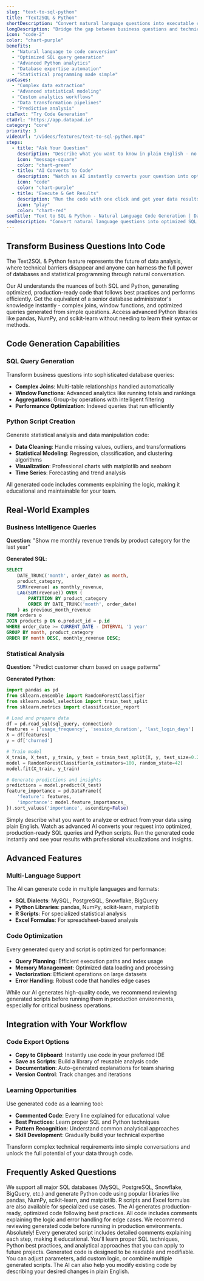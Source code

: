 ```yaml
---
slug: "text-to-sql-python"
title: "Text2SQL & Python"
shortDescription: "Convert natural language questions into executable code and database queries."
longDescription: "Bridge the gap between business questions and technical implementation. Our AI seamlessly converts your natural language questions into optimized SQL queries and Python code, giving you the power of both database expertise and statistical programming without the learning curve."
icon: "code-2"
color: "chart-purple"
benefits:
  - "Natural language to code conversion"
  - "Optimized SQL query generation"
  - "Advanced Python analytics"
  - "Database expertise automation"
  - "Statistical programming made simple"
useCases:
  - "Complex data extraction"
  - "Advanced statistical modeling"
  - "Custom analytics workflows"
  - "Data transformation pipelines"
  - "Predictive analysis"
ctaText: "Try Code Generation"
ctaUrl: "https://app.datapad.io"
category: "core"
priority: 3
videoUrl: "/videos/features/text-to-sql-python.mp4"
steps:
  - title: "Ask Your Question"
    description: "Describe what you want to know in plain English - no coding required."
    icon: "message-square"
    color: "chart-green"
  - title: "AI Converts to Code"
    description: "Watch as AI instantly converts your question into optimized SQL queries and Python scripts."
    icon: "code"
    color: "chart-purple"
  - title: "Execute & Get Results"
    description: "Run the code with one click and get your data results with professional visualizations."
    icon: "play"
    color: "chart-red"
seoTitle: "Text to SQL & Python - Natural Language Code Generation | Datapad"
seoDescription: "Convert natural language questions into optimized SQL queries and Python code. Bridge the gap between business questions and technical implementation with AI."
---
```


## Transform Business Questions Into Code

The Text2SQL & Python feature represents the future of data analysis, where technical barriers disappear and anyone can harness the full power of databases and statistical programming through natural conversation.

<FeatureItem icon="code" title="Intelligent Code Generation">Our AI understands the nuances of both SQL and Python, generating optimized, production-ready code that follows best practices and performs efficiently.</FeatureItem>
<FeatureItem icon="database" title="Database Expertise">Get the equivalent of a senior database administrator's knowledge instantly - complex joins, window functions, and optimized queries generated from simple questions.</FeatureItem>
<FeatureItem icon="trending-up" title="Statistical Programming">Access advanced Python libraries like pandas, NumPy, and scikit-learn without needing to learn their syntax or methods.</FeatureItem>

## Code Generation Capabilities

### SQL Query Generation
Transform business questions into sophisticated database queries:

- **Complex Joins**: Multi-table relationships handled automatically
- **Window Functions**: Advanced analytics like running totals and rankings
- **Aggregations**: Group-by operations with intelligent filtering
- **Performance Optimization**: Indexed queries that run efficiently

### Python Script Creation
Generate statistical analysis and data manipulation code:

- **Data Cleaning**: Handle missing values, outliers, and transformations
- **Statistical Modeling**: Regression, classification, and clustering algorithms
- **Visualization**: Professional charts with matplotlib and seaborn
- **Time Series**: Forecasting and trend analysis

<InfoItem title="Code Quality">All generated code includes comments explaining the logic, making it educational and maintainable for your team.</InfoItem>

## Real-World Examples

### Business Intelligence Queries
**Question**: "Show me monthly revenue trends by product category for the last year"

**Generated SQL**:
```sql
SELECT 
    DATE_TRUNC('month', order_date) as month,
    product_category,
    SUM(revenue) as monthly_revenue,
    LAG(SUM(revenue)) OVER (
        PARTITION BY product_category 
        ORDER BY DATE_TRUNC('month', order_date)
    ) as previous_month_revenue
FROM orders o
JOIN products p ON o.product_id = p.id
WHERE order_date >= CURRENT_DATE - INTERVAL '1 year'
GROUP BY month, product_category
ORDER BY month DESC, monthly_revenue DESC;
```

### Statistical Analysis
**Question**: "Predict customer churn based on usage patterns"

**Generated Python**:
```python
import pandas as pd
from sklearn.ensemble import RandomForestClassifier
from sklearn.model_selection import train_test_split
from sklearn.metrics import classification_report

# Load and prepare data
df = pd.read_sql(sql_query, connection)
features = ['usage_frequency', 'session_duration', 'last_login_days']
X = df[features]
y = df['churned']

# Train model
X_train, X_test, y_train, y_test = train_test_split(X, y, test_size=0.2)
model = RandomForestClassifier(n_estimators=100, random_state=42)
model.fit(X_train, y_train)

# Generate predictions and insights
predictions = model.predict(X_test)
feature_importance = pd.DataFrame({
    'feature': features,
    'importance': model.feature_importances_
}).sort_values('importance', ascending=False)
```

<StepItem number="1" title="Natural Language Input">Simply describe what you want to analyze or extract from your data using plain English.</StepItem>
<StepItem number="2" title="AI Code Generation">Watch as advanced AI converts your request into optimized, production-ready SQL queries and Python scripts.</StepItem>
<StepItem number="3" title="One-Click Execution">Run the generated code instantly and see your results with professional visualizations and insights.</StepItem>

## Advanced Features

### Multi-Language Support
The AI can generate code in multiple languages and formats:

- **SQL Dialects**: MySQL, PostgreSQL, Snowflake, BigQuery
- **Python Libraries**: pandas, NumPy, scikit-learn, matplotlib
- **R Scripts**: For specialized statistical analysis
- **Excel Formulas**: For spreadsheet-based analysis

### Code Optimization
Every generated query and script is optimized for performance:

- **Query Planning**: Efficient execution paths and index usage
- **Memory Management**: Optimized data loading and processing
- **Vectorization**: Efficient operations on large datasets
- **Error Handling**: Robust code that handles edge cases

<WarningItem title="Code Review">While our AI generates high-quality code, we recommend reviewing generated scripts before running them in production environments, especially for critical business operations.</WarningItem>

## Integration with Your Workflow

### Code Export Options
- **Copy to Clipboard**: Instantly use code in your preferred IDE
- **Save as Scripts**: Build a library of reusable analysis code
- **Documentation**: Auto-generated explanations for team sharing
- **Version Control**: Track changes and iterations

### Learning Opportunities
Use generated code as a learning tool:

- **Commented Code**: Every line explained for educational value
- **Best Practices**: Learn proper SQL and Python techniques
- **Pattern Recognition**: Understand common analytical approaches
- **Skill Development**: Gradually build your technical expertise

Transform complex technical requirements into simple conversations and unlock the full potential of your data through code.

## Frequently Asked Questions

<InfoItem title="What programming languages and databases are supported?">We support all major SQL databases (MySQL, PostgreSQL, Snowflake, BigQuery, etc.) and generate Python code using popular libraries like pandas, NumPy, scikit-learn, and matplotlib. R scripts and Excel formulas are also available for specialized use cases.</InfoItem>
<InfoItem title="How accurate is the generated code?">The AI generates production-ready, optimized code following best practices. All code includes comments explaining the logic and error handling for edge cases. We recommend reviewing generated code before running in production environments.</InfoItem>
<InfoItem title="Can I learn from the generated code?">Absolutely! Every generated script includes detailed comments explaining each step, making it educational. You'll learn proper SQL techniques, Python best practices, and analytical approaches that you can apply to future projects.</InfoItem>
<InfoItem title="What if I need to modify the generated code?">Generated code is designed to be readable and modifiable. You can adjust parameters, add custom logic, or combine multiple generated scripts. The AI can also help you modify existing code by describing your desired changes in plain English.</InfoItem>
